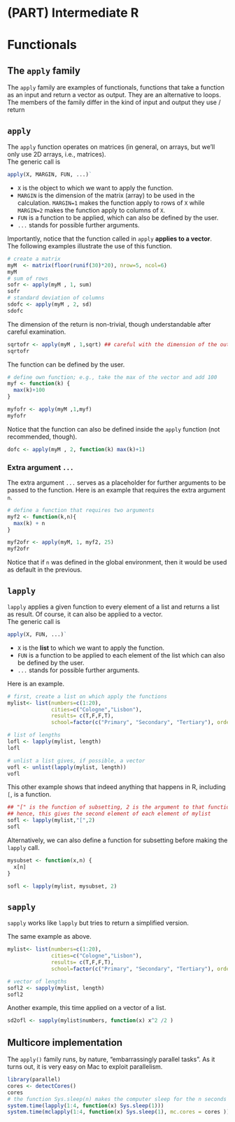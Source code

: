 # (PART) Intermediate R  {-}


# Functionals {#functionals}

## The `apply` family

The `apply` family are examples of functionals, functions that take a function as an input and return a vector as output.
They are an alternative to loops.
The members of the family differ in the kind of input and output they use / return

## `apply`

The `apply` function operates on matrices (in general, on arrays, but we'll only use 2D arrays, i.e., matrices).  
The generic call is

```r
apply(X, MARGIN, FUN, ...)`
```

- `X` is the object to which we want to apply the function.
- `MARGIN` is the dimension of the matrix (array) to be used in the calculation. `MARGIN=1` makes the function apply to rows of `X` while `MARGIN=2` makes the function apply to columns of `X`.
- `FUN` is a function to be applied, which can also be defined by the user.
- `...` stands for possible further arguments.

Importantly, notice that the function called in `apply` **applies to a vector**.  
The following examples illustrate the use of this function.
```r
# create a matrix
myM  <- matrix(floor(runif(30)*20), nrow=5, ncol=6)
myM 
# sum of rows
sofr <- apply(myM , 1, sum)  
sofr
# standard deviation of columns
sdofc <- apply(myM , 2, sd)  
sdofc
```

The dimension of the return is non-trivial, though understandable after careful examination.
```r

sqrtofr <- apply(myM , 1,sqrt) ## careful with the dimension of the output; 
sqrtofr
```

The function can be defined by the user.
```r
# define own function; e.g., take the max of the vector and add 100 
myf <- function(k) { 
  max(k)+100
}

myfofr <- apply(myM ,1,myf)
myfofr

```

Notice that the function can also be defined inside the `apply` function (not recommended, though).
```r
dofc <- apply(myM , 2, function(k) max(k)+1)
```

### Extra argument `...`

The extra argument `...` serves as a placeholder for further arguments to be passed to the function. Here is an example that requires the extra argument `n`. 

```r
# define a function that requires two arguments
myf2 <- function(k,n){
  max(k) + n
}

myf2ofr <- apply(myM, 1, myf2, 25)
myf2ofr
```

Notice that if `n` was defined in the global environment, then it would be used as default in the previous.


## `lapply`

`lapply` applies a given function to every element of a list and returns a list as result. Of course, it can also be applied to a vector.  
The generic call is

```r
apply(X, FUN, ...)`
```

- `X` is the **list** to which we want to apply the function.
- `FUN` is a function to be applied to each element of the list which can also be defined by the user.  
- `...` stands for possible further arguments.


Here is an example.

```r
# first, create a list on which apply the functions
mylist<- list(numbers=c(1:20), 
              cities=c("Cologne","Lisbon"), 
              results= c(T,F,F,T), 
              school=factor(c("Primary", "Secondary", "Tertiary"), ordered=TRUE))

# list of lengths 
lofl <- lapply(mylist, length) 
lofl

# unlist a list gives, if possible, a vector
vofl <- unlist(lapply(mylist, length)) 
vofl
```

This other example shows that indeed anything that happens in R, including `[`, is a function.

```r
## "[" is the function of subsetting, 2 is the argument to that function,
## hence, this gives the second element of each element of mylist
sofl <- lapply(mylist,"[",2) 
sofl
```

Alternatively, we can also define a function for subsetting before making the `lapply` call.
```r
mysubset <- function(x,n) {
  x[n]
}

sofl <- lapply(mylist, mysubset, 2) 
```



## `sapply`

`sapply` works like `lapply` but tries to return a simplified version.

The same example as above.
```r
mylist<- list(numbers=c(1:20), 
              cities=c("Cologne","Lisbon"), 
              results= c(T,F,F,T), 
              school=factor(c("Primary", "Secondary", "Tertiary"), ordered=TRUE))

# vector of lengths 
sofl2 <- sapply(mylist, length) 
sofl2
```

Another example, this time applied on a vector of a list. 
```r
sd2ofl <- sapply(mylist$numbers, function(x) x^2 /2 )

```



## Multicore implementation

The `apply()` family runs, by nature, "embarrassingly parallel tasks". As it turns out, it is very easy on Mac to exploit parallelism.

```r
library(parallel)
cores <- detectCores()
cores
# the function Sys.sleep(n) makes the computer sleep for the n seconds
system.time(lapply(1:4, function(x) Sys.sleep(1)))
system.time(mclapply(1:4, function(x) Sys.sleep(1), mc.cores = cores ))
```






